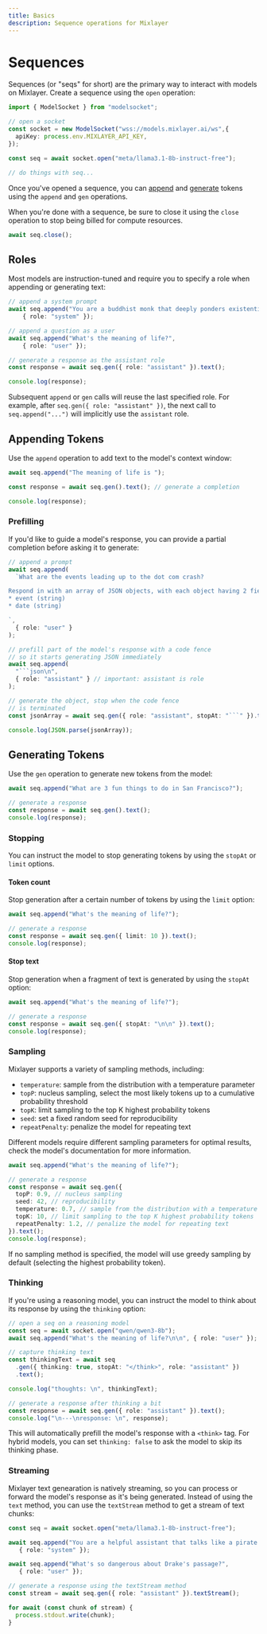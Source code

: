 ```yaml
---
title: Basics
description: Sequence operations for Mixlayer
---
```


# Sequences

Sequences (or "seqs" for short) are the primary way to interact with models on Mixlayer. Create a sequence using the `open` operation:

```typescript file=open.ts
import { ModelSocket } from "modelsocket";

// open a socket
const socket = new ModelSocket("wss://models.mixlayer.ai/ws",{
  apiKey: process.env.MIXLAYER_API_KEY,
});

const seq = await socket.open("meta/llama3.1-8b-instruct-free");

// do things with seq...
```

Once you've opened a sequence, you can [append](#appending-tokens) and [generate](#generating-tokens) tokens using the `append` and `gen` operations.

When you're done with a sequence, be sure to close it using the `close` operation to stop being billed for compute resources.

```typescript file=close.ts
await seq.close();
```

## Roles

Most models are instruction-tuned and require you to specify a role when appending or generating text:

```typescript file=append-role.ts
// append a system prompt
await seq.append("You are a buddhist monk that deeply ponders existential questions.", 
    { role: "system" });

// append a question as a user
await seq.append("What's the meaning of life?", 
    { role: "user" });

// generate a response as the assistant role
const response = await seq.gen({ role: "assistant" }).text(); 

console.log(response);
```

Subsequent `append` or `gen` calls will reuse the last specified role. For example, after `seq.gen({ role: "assistant" })`, the next call to `seq.append("...")` will implicitly use the `assistant` role.


## Appending Tokens

Use the `append` operation to add text to the model's context window:

```typescript file=append.ts
await seq.append("The meaning of life is ");

const response = await seq.gen().text(); // generate a completion

console.log(response);
```

### Prefilling 

If you'd like to guide a model's response, you can provide a partial completion before asking it to generate: 

```typescript file="prefill.ts" copy=true
// append a prompt
await seq.append(
  `What are the events leading up to the dot com crash?

Respond in with an array of JSON objects, with each object having 2 fields: 
* event (string) 
* date (string) 

`,
  { role: "user" }
);

// prefill part of the model's response with a code fence
// so it starts generating JSON immediately
await seq.append(
  "```json\n",
  { role: "assistant" } // important: assistant is role
);

// generate the object, stop when the code fence
// is terminated
const jsonArray = await seq.gen({ role: "assistant", stopAt: "```" }).text();

console.log(JSON.parse(jsonArray));
```

## Generating Tokens

Use the `gen` operation to generate new tokens from the model:

```typescript file=gen.ts
await seq.append("What are 3 fun things to do in San Francisco?");

// generate a response
const response = await seq.gen().text();
console.log(response);
```

### Stopping

You can instruct the model to stop generating tokens by using the `stopAt` or `limit` options. 

#### Token count 

Stop generation after a certain number of tokens by using the `limit` option: 

```typescript file=limit.ts
await seq.append("What's the meaning of life?");

// generate a response
const response = await seq.gen({ limit: 10 }).text();
console.log(response);
```

#### Stop text

Stop generation when a fragment of text is generated by using the `stopAt` option: 

```typescript file=stop-at.ts
await seq.append("What's the meaning of life?");

// generate a response
const response = await seq.gen({ stopAt: "\n\n" }).text();
console.log(response);
```

### Sampling 

Mixlayer supports a variety of sampling methods, including: 

- `temperature`: sample from the distribution with a temperature parameter
- `topP`: nucleus sampling, select the most likely tokens up to a cumulative probability threshold
- `topK`: limit sampling to the top K highest probability tokens
- `seed`: set a fixed random seed for reproducibility
- `repeatPenalty`: penalize the model for repeating text

<Callout type="info">
  Different models require different sampling parameters for optimal results, check the model's documentation for more information. 
</Callout>

```typescript file=sampling.ts
await seq.append("What's the meaning of life?");

// generate a response
const response = await seq.gen({ 
  topP: 0.9, // nucleus sampling
  seed: 42, // reproducibility
  temperature: 0.7, // sample from the distribution with a temperature parameter
  topK: 10, // limit sampling to the top K highest probability tokens
  repeatPenalty: 1.2, // penalize the model for repeating text
}).text();
console.log(response);
```

If no sampling method is specified, the model will use greedy sampling by default (selecting the highest probability token). 

### Thinking

If you're using a reasoning model, you can instruct the model to think about its response by using the `thinking` option: 

```typescript file=thinking.ts
// open a seq on a reasoning model
const seq = await socket.open("qwen/qwen3-8b");
await seq.append("What's the meaning of life?\n\n", { role: "user" });

// capture thinking text
const thinkingText = await seq
  .gen({ thinking: true, stopAt: "</think>", role: "assistant" })
  .text();

console.log("thoughts: \n", thinkingText);

// generate a response after thinking a bit
const response = await seq.gen({ role: "assistant" }).text();
console.log("\n---\nresponse: \n", response);
```

This will automatically prefill the model's response with a `<think>` tag. For hybrid models, you can set `thinking: false` to ask the model to skip its thinking phase. 

### Streaming 

Mixlayer text genearation is natively streaming, so you can process or forward the model's response as it's being generated. Instead of using the `text` method, you can use the `textStream` method to get a stream of text chunks:

```typescript file=streaming.ts
const seq = await socket.open("meta/llama3.1-8b-instruct-free");

await seq.append("You are a helpful assistant that talks like a pirate.", 
   { role: "system" });

await seq.append("What's so dangerous about Drake's passage?", 
   { role: "user" });

// generate a response using the textStream method
const stream = await seq.gen({ role: "assistant" }).textStream();

for await (const chunk of stream) {
  process.stdout.write(chunk);
}
```



